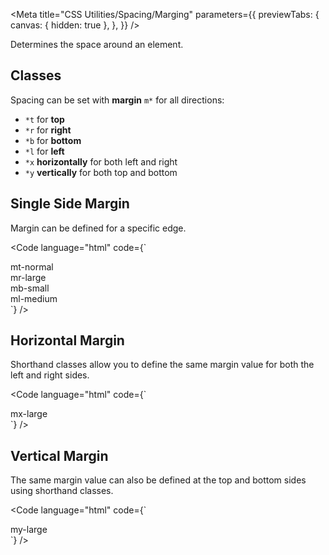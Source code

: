 
<Meta
  title="CSS Utilities/Spacing/Marging"
  parameters={{
    previewTabs: {
      canvas: { hidden: true },
    },
  }}
/>

<Banner label="Margin" section="CSS Utilities" color="green" />

<Lead>Determines the space around an element.</Lead>

## Classes

Spacing can be set with **margin** `m*` for all directions:

- `*t` for **top**
- `*r` for **right**
- `*b` for **bottom**
- `*l` for **left**
- `*x` **horizontally** for both left and right
- `*y` **vertically** for both top and bottom


<CssSpacingMargin />

## Single Side Margin

Margin can be defined for a specific edge.

<Code
  language="html"
  code={`
<div class="is-flex is-flex-wrap-wrap is-align-items-center is-justify-content-center fg-large">
  <div class="has-background-red-2">
      <div class="mt-normal has-background-green-3 p-large">mt-normal</div>
  </div>
  <div class="has-background-red-2">
      <div class="mr-large has-background-green-3 p-large">mr-large</div>
  </div>
  <div class="has-background-red-2">
      <div class="mb-small has-background-green-3 p-large">mb-small</div>
  </div>
  <div class="has-background-red-2">
      <div class="ml-medium has-background-green-3 p-large">ml-medium</div>
  </div>
</div>
`}
/>

## Horizontal Margin

Shorthand classes allow you to define the same margin value for both the left and right sides.

<Code
  language="html"
  code={`
<div class="is-flex is-flex-wrap-wrap is-align-items-center is-justify-content-center fg-large">
    <div class="has-background-red-2 has-radius-normal">
        <div class="mx-large has-radius-normal has-background-green-3 font-bold p-normal">mx-large</div>
    </div>
</div>
`}
/>

## Vertical Margin

The same margin value can also be defined at the top and bottom sides using shorthand classes.

<Code
  language="html"
  code={`
<div class="is-flex is-flex-wrap-wrap is-align-items-center is-justify-content-center fg-large">
    <div class="has-background-red-2 has-radius-normal">
        <div class="my-large has-radius-normal has-background-green-3 font-bold p-normal">my-large</div>
    </div>
</div>
`}
/>
